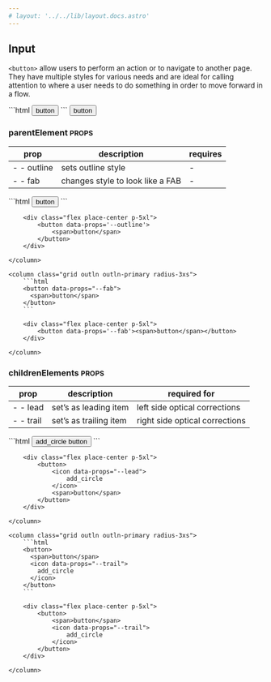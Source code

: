 ```yaml
---
# layout: '../../lib/layout.docs.astro'
---
```


## Input

```<button>``` allow users to perform an action or to navigate to another page.
They have multiple styles for various needs and are ideal for calling attention to
where a user needs to do something in order to move forward in a flow.

<grid class='grid cols-2 outln outln-primary radius-3xs'>
	```html
	<button>
      <span>button</span>
	</button>
	```
	<column class='flex place-center p-5xl'>
		<button>
			<span>button</span>
		</button>
	</column>
</grid>

### parentElement <small class="clr-subtext txt-sm"> PROPS </small>

| prop        | description                      | requires |
| ----------- | -------------------------------- | -------- |
| - - outline | sets outline style               |     -     |
| - - fab     | changes style to look like a FAB |      -    |

<grid class="grid cols-2 g-sm">
    <column class="grid outln outln-primary radius-3xs">
        ```html
        <button data-props="--outline">
          <span>button</span>
        </button>
        ```

        <div class="flex place-center p-5xl">
            <button data-props='--outline'>
                <span>button</span>
            </button>
        </div>

    </column>

    <column class="grid outln outln-primary radius-3xs">
        ```html
        <button data-props="--fab">
          <span>button</span>
        </button>
        ```

        <div class="flex place-center p-5xl">
            <button data-props='--fab'><span>button</span></button>
        </div>

    </column>

</grid>

### childrenElements <small class="clr-subtext txt-sm"> PROPS </small>

| prop      | description            | required for                   |
| --------- | ---------------------- | ------------------------------ |
| - - lead  | set’s as leading item  | left side optical corrections  |
| - - trail | set’s as trailing item | right side optical corrections |

<grid class="grid cols-2 g-sm">
    <column class="grid outln outln-primary radius-3xs">
        ```html
        <button>
          <icon data-props="--lead">
            add_circle
          </icon>
          <span>button</span>
        </button>
        ```

        <div class="flex place-center p-5xl">
            <button>
                <icon data-props="--lead">
                    add_circle
                </icon>
                <span>button</span>
            </button>
        </div>

    </column>

    <column class="grid outln outln-primary radius-3xs">
        ```html
        <button>
          <span>button</span>
          <icon data-props="--trail">
            add_circle
          </icon>
        </button>
        ```

        <div class="flex place-center p-5xl">
            <button>
                <span>button</span>
                <icon data-props="--trail">
                    add_circle
                </icon>
            </button>
        </div>

    </column>

</grid>